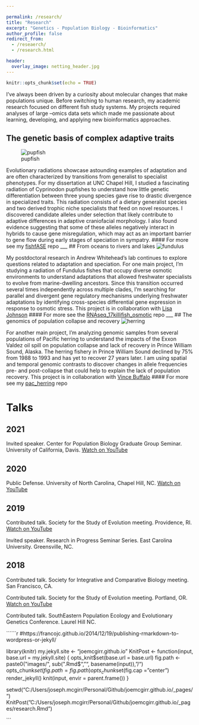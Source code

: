 ```yaml
---

permalink: /research/
title: "Research"
excerpt: "Genetics - Population Biology - Bioinformatics"
author_profile: false
redirect_from: 
  - /reseaerch/
  - /research.html

header:
  overlay_image: netting_header.jpg
---
```


```r
knitr::opts_chunk$set(echo = TRUE)
```

I've always been driven by a curiosity about molecular changes that make populations unique. Before switching to human research, my academic research focused on different fish study systems. My projects required analyses of large –omics data sets which made me passionate about learning, developing, and applying new bioinformatics approaches.

## The genetic basis of complex adaptive traits
![pupfish](/images/P3182392_copy.jpg "generalist pupfish")  

Evolutionary radiations showcase astounding examples of adaptation and are often characterized by transitions from generalist to specialist phenotypes. For my dissertation at UNC Chapel Hill, I studied a fascinating radiation of Cyprinodon pupfishes to understand how little genetic differentiation between three young species gave rise to drastic divergence in specialized traits. This radiation consists of a dietary generalist species and two derived trophic niche specialists that feed on novel resources. I discovered candidate alleles under selection that likely contribute to adaptive differences in adaptive craniofacial morphology. I also found evidence suggesting that some of these alleles negatively interact in hybrids to cause gene misregulation, which may act as an important barrier to gene flow during early stages of speciation in sympatry.
#### For more see my [fishfASE](https://github.com/joemcgirr/fishfASE) repo
___
## From oceans to rivers and lakes
![fundulus](/images/14_killifish.png "fundulus")  

My postdoctoral research in Andrew Whitehead’s lab continues to explore questions related to adaptation and speciation. For one main project, I’m studying a radiation of Fundulus fishes that occupy diverse osmotic environments to understand adaptations that allowed freshwater specialists to evolve from marine-dwelling ancestors. Since this transition occurred several times independently across multiple clades, I’m searching for parallel and divergent gene regulatory mechanisms underlying freshwater adaptations by identifying cross-species differential gene expression in response to osmotic stress. This project is in collaboration with [Lisa Johnson](https://github.com/johnsolk) 
#### For more see the [RNAseq_17killifish_osmotic](https://github.com/joemcgirr/RNAseq_17killifish_osmotic) repo
___
## The genomics of population collapse and recovery
![herring](/images/school-herring-indigenous-rights-1200x799.jpg "herring")  

For another main project, I’m analyzing genomic samples from several populations of Pacific herring to understand the impacts of the Exxon Valdez oil spill on population collapse and lack of recovery in Prince William Sound, Alaska. The herring fishery in Prince William Sound declined by 75% from 1988 to 1993 and has yet to recover 27 years later. I am using spatial and temporal genomic contrasts to discover changes in allele frequencies pre- and post-collapse that could help to explain the lack of population recovery. This project is in collaboration with [Vince Buffalo](https://github.com/vsbuffalo)
#### For more see my [pac_herring](https://github.com/joemcgirr/pac_herring) repo

# Talks

## 2021 
Invited speaker. Center for Population Biology Graduate Group Seminar. University of California, Davis. [Watch on YouTube](https://youtu.be/6WSzoln2ClU)

## 2020 
Public Defense. University of North Carolina, Chapel Hill, NC. [Watch on YouTube](https://www.youtube.com/watch?v=arDgfxfuOBA)

## 2019	
Contributed talk. Society for the Study of Evolution meeting. Providence, RI. [Watch on YouTube](https://www.youtube.com/watch?v=cEX8pR48S-E)

Invited speaker. Research in Progress Seminar Series. East Carolina University. Greensville, NC.

## 2018		
Contributed talk. Society for Integrative and Comparative Biology meeting. San Francisco, CA.

Contributed talk. Society for the Study of Evolution meeting. Portland, OR. [Watch on YouTube](https://www.youtube.com/watch?v=vl1tPdzJyV4)

Contributed talk. SouthEastern Population Ecology and Evolutionary Genetics Conference. Laurel Hill NC.



``````r
#https://francojc.github.io/2014/12/19/publishing-rmarkdown-to-wordpress-or-jekyll/

library(knitr)
my.jekyll.site <- "joemcgirr.github.io"
KnitPost <- function(input, base.url = my.jekyll.site) {
  opts_knit$set(base.url = base.url)
  fig.path <- paste0("images/", sub(".Rmd$", "", basename(input)), "/")
  opts_chunk$set(fig.path = fig.path)
  opts_chunk$set(fig.cap = "center")
  render_jekyll()
  knit(input, envir = parent.frame())
}

setwd("C:/Users/joseph.mcgirr/Personal/Github/joemcgirr.github.io/_pages/")
KnitPost("C:/Users/joseph.mcgirr/Personal/Github/joemcgirr.github.io/_pages/research.Rmd")

```